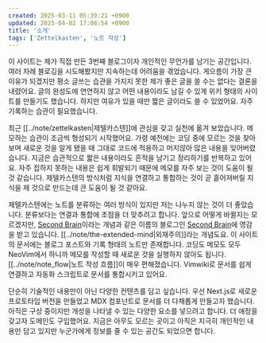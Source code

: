 ```yaml
---
created: 2025-03-11 05:39:21 +0900
updated: 2025-04-02 17:08:54 +0900
title: '소개'
tags: ['Zettelkasten', '노트 작성']
---
```


이 사이트는 제가 직접 만든 3번째 블로그이자 개인적인 무언가를 남기는 공간입니다. 여러 차례 블로깅을 시도해봤지만 지속하는데 어려움을 겪었습니다. 게으름이 가장 큰 이유가 되겠지만 평소 글쓰는 습관을 가지지 못한 제가 좋은 글을 쓸 수는 없다는 결론을 내렸어요. 글의 완성도에 연연하지 않고 어떤 내용이라도 남길 수 있게 위키 형태의 사이트를 만들기도 했습니다. 하지만 여유가 있을 때만 짧은 글이라도 쓸 수 있었어요. 자주 기록하는 습관이 필요했습니다.

최근 [[../note/zettelkasten|제텔카스텐]]에 관심을 갖고 실천에 옮겨 보았습니다. 메모하는 습관이 조금씩 형성되기 시작했어요. 가령 예전에는 코딩 중에 모르는 것을 찾아보며 새로운 것을 알게 됐을 때 그대로 코드에 적용하고 머지않아 많은 내용을 잊어버렸습니다. 지금은 습관적으로 짧은 내용이라도 흔적을 남기고 정리하기를 반복하고 있어요. 자주 접하지 못하는 내용은 쉽게 휘발되기 때문에 메모를 자주 보는 것이 도움이 될 것 같습니다. 제텔카스텐의 방식처럼 지식을 연결하고 통합하는 것이 곧 흩어져버릴 지식을 제 것으로 만드는데 큰 도움이 될 것 같아요.

제텔카스텐에는 노트를 분류하는 여러 방식이 있지만 저는 나누지 않는 것이 더 좋았습니다. 분류보다는 연결과 통합에 초점을 더 맞추려고 합니다. 앞으로 어떻게 바뀔지는 모르겠지만, [Second Brain](https://www.buildingasecondbrain.com/)이라는 개념과 같은 이름의 블로그인 [Second Brain](https://www.ssp.sh/brain/)에 영감을 받고 있습니다. [[../note/the-extended-mind|외재주의]]라는 개념도요. 이 사이트의 문서에는 블로그 포스트와 기록 형태의 노트만 존재합니다. 코딩도 메모도 모두 NeoVim에서 하니까 메모를 작성할 때 새로운 것을 실행하지 않아도 됩니다. [[../note/note_flow|노트 작성 흐름]]이 매우 편해졌습니다. Vimwiki로 문서를 쉽게 연결하고 자동화 스크립트로 문서를 통합시키고 있어요.

단순히 기술적인 내용만이 아닌 다양한 컨텐츠를 담고 싶습니다. 우선 Next.js로 새로운 프로토타입 버전을 만들었고 MDX 컴포넌트로 문서를 더 다채롭게 만들고자 했습니다. 아직은 구상 중이지만 개성을 나타낼 수 있는 다양한 요소를 넣으려고 합니다. 더 애정을 갖고자 도메인도 구입했어요. 지금은 아무도 모르는 곳이고 아직은 지극히 개인적인 내용만 담고 있지만 누군가에게 정보를 줄 수 있는 공간도 되었으면 합니다.
